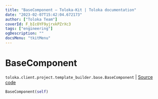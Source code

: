 ```yaml
---
title: "BaseComponent — Toloka-Kit | Toloka documentation"
date: "2023-02-07T15:42:04.672173"
author: ["Toloka Team"]
coverId: F_bIcOYF9yjrxkPZrXc3
tags: ["engineering"]
ogDescription: ""
docsMenu: "tkitMenu"
---
```


# BaseComponent
`toloka.client.project.template_builder.base.BaseComponent` | [Source code](https://github.com/Toloka/toloka-kit/blob/v1.1.3/src/client/project/template_builder/base.py#L126)

```python
BaseComponent(self)
```